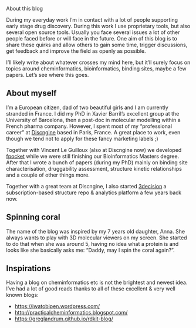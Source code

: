 About this blog

During my everyday work I'm in contact with a lot of people supporting early stage drug discovery. During this work I use proprietary tools, but also several open source tools. Usually you face several issues a lot of other people faced before or will face in the future. One aim of this blog is to share these quirks and allow others to gain some time, trigger discussions, get feedback and improve the field as openly as possible.

I'll likely write about whatever crosses my mind here, but it'll surely focus on topics around cheminformatics, bioinformatics, binding sites, maybe a few papers. Let's see where this goes.

## About myself

I'm a European citizen, dad of two beautiful girls and I am currently stranded in France. I did my PhD in Xavier Barril's excellent group at the University of Barcelona, then a post-doc in molecular modelling within a French pharma company. However, I spent most of my "professional career" at [Discngine](https://www.discngine.com) based in Paris, France. A great place to work, even though we tend not to apply for these fancy marketing labels ;)

Together with Vincent Le Guilloux (also at Discngine now) we developed [fpocket](https://github.com/Discngine/fpocket) while we were still finishing our Bioinformatics Masters degree. After that I wrote a bunch of papers (during my PhD) mainly on binding site characterisation, druggability assessment, structure kinetic relationships and a couple of other things more. 

Together with a great team at Discngine, I also started [3decision](https://3decision.discngine.cloud) a subscription-based structure repo & analytics platform a few years back now. 

## Spinning coral 

The name of the blog was inspired by my 7 years old daughter, Anna. She always wants to play with 3D molecular viewers on my screen. She started to do that when she was around 5, having no idea what a protein is and looks like she basically asks me: "Daddy, may I spin the coral again?".  

## Inspirations

Having a blog on cheminformatics etc is not the brightest and newest idea. I've had a lot of good reads thanks to all of these excellent & very well known blogs: 

- [https://iwatobipen.wordpress.com/](https://iwatobipen.wordpress.com)
- [http://practicalcheminformatics.blogspot.com/](http://practicalcheminformatics.blogspot.com)
- [https://greglandrum.github.io/rdkit-blog/](https://greglandrum.github.io/rdkit-blog/)
